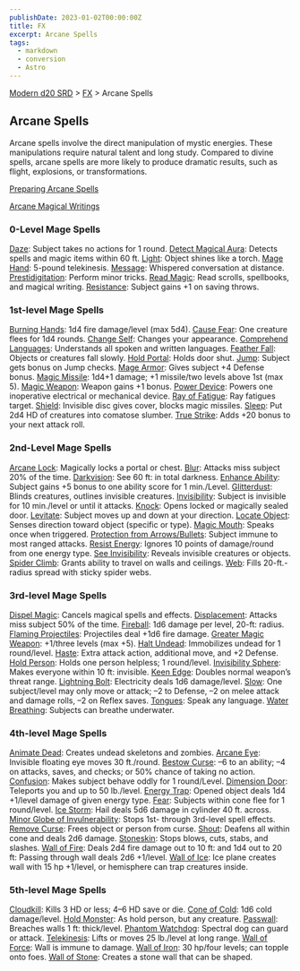 ```yaml
---
publishDate: 2023-01-02T00:00:00Z
title: FX
excerpt: Arcane Spells
tags:
  - markdown
  - conversion
  - Astro
---
```


[Modern d20 SRD](/#modernD20) > [FX](modern-d20-srd-fx-index) > Arcane Spells

## Arcane Spells

Arcane spells involve the direct manipulation of mystic energies. These manipulations require natural talent and long study. Compared to divine spells, arcane spells are more likely to produce dramatic results, such as flight, explosions, or transformations.

[Preparing Arcane Spells](modern-d20-srd-fx-preparing-arcane-spells)

[Arcane Magical Writings](modern-d20-srd-fx-arcane-magical-writings)

### 0-Level Mage Spells

[Daze](modern-d20-srd-fx-daze): Subject takes no actions for 1 round.
[Detect Magical Aura](modern-d20-srd-fx-detect-magical-aura): Detects spells and magic items within 60 ft.
[Light](modern-d20-srd-fx-light): Object shines like a torch.
[Mage Hand](modern-d20-srd-fx-mage-hand): 5-pound telekinesis.
[Message](modern-d20-srd-fx-message): Whispered conversation at distance.
[Prestidigitation](modern-d20-srd-fx-prestidigitation): Perform minor tricks.
[Read Magic](modern-d20-srd-fx-read-magic): Read scrolls, spellbooks, and magical writing.
[Resistance](modern-d20-srd-fx-resistance): Subject gains +1 on saving throws.

### 1st-level Mage Spells

[Burning Hands](modern-d20-srd-fx-burning-hands): 1d4 fire damage/level (max 5d4).
[Cause Fear](modern-d20-srd-fx-cause-fear): One creature flees for 1d4 rounds.
[Change Self](modern-d20-srd-fx-change-self): Changes your appearance.
[Comprehend Languages](modern-d20-srd-fx-comprehend-languages): Understands all spoken and written languages.
[Feather Fall](modern-d20-srd-fx-feather-fall): Objects or creatures fall slowly.
[Hold Portal](modern-d20-srd-fx-hold-portal): Holds door shut.
[Jump](modern-d20-srd-fx-jump): Subject gets bonus on Jump checks.
[Mage Armor](modern-d20-srd-fx-mage-armor): Gives subject +4 Defense bonus.
[Magic Missile](modern-d20-srd-fx-magic-missile): 1d4+1 damage; +1 missile/two levels above 1st (max 5).
[Magic Weapon](modern-d20-srd-fx-magic-weapon): Weapon gains +1 bonus.
[Power Device](modern-d20-srd-fx-power-device): Powers one inoperative electrical or mechanical device.
[Ray of Fatigue](modern-d20-srd-fx-ray-of-fatigue): Ray fatigues target.
[Shield](modern-d20-srd-fx-shield): Invisible disc gives cover, blocks magic missiles.
[Sleep](modern-d20-srd-fx-sleep): Put 2d4 HD of creatures into comatose slumber.
[True Strike](modern-d20-srd-fx-true-strike): Adds +20 bonus to your next attack roll.

### 2nd-Level Mage Spells

[Arcane Lock](modern-d20-srd-fx-arcane-lock): Magically locks a portal or chest.
[Blur](modern-d20-srd-fx-blur): Attacks miss subject 20% of the time.
[Darkvision](modern-d20-srd-fx-darkvision): See 60 ft: in total darkness.
[Enhance Ability](modern-d20-srd-fx-enhance-ability): Subject gains +5 bonus to one ability score for 1 min./Level.
[Glitterdust](modern-d20-srd-fx-glitterdust): Blinds creatures, outlines invisible creatures.
[Invisibility](modern-d20-srd-fx-invisibility): Subject is invisible for 10 min./level or until it attacks.
[Knock](modern-d20-srd-fx-knock): Opens locked or magically sealed door.
[Levitate](modern-d20-srd-fx-levitate): Subject moves up and down at your direction.
[Locate Object](modern-d20-srd-fx-locate-object): Senses direction toward object (specific or type).
[Magic Mouth](modern-d20-srd-fx-magic-mouth): Speaks once when triggered.
[Protection from Arrows/Bullets](modern-d20-srd-fx-protection-from-arrows-bullets): Subject immune to most ranged attacks.
[Resist Energy](modern-d20-srd-fx-resist-energy): Ignores 10 points of damage/round from one energy type.
[See Invisibility](modern-d20-srd-fx-see-invisibility): Reveals invisible creatures or objects.
[Spider Climb](modern-d20-srd-fx-spider-climb): Grants ability to travel on walls and ceilings.
[Web](modern-d20-srd-fx-web): Fills 20-ft.-radius spread with sticky spider webs.

### 3rd-level Mage Spells

[Dispel Magic](modern-d20-srd-fx-dispel-magic): Cancels magical spells and effects.
[Displacement](modern-d20-srd-fx-displacement): Attacks miss subject 50% of the time.
[Fireball](modern-d20-srd-fx-fireball): 1d6 damage per level, 20-ft: radius.
[Flaming Projectiles](modern-d20-srd-fx-flaming-projectiles): Projectiles deal +1d6 fire damage.
[Greater Magic Weapon](modern-d20-srd-fx-greater-magic-weapon): +1/three levels (max +5).
[Halt Undead](modern-d20-srd-fx-halt-undead): Immobilizes undead for 1 round/level.
[Haste](modern-d20-srd-fx-haste): Extra attack action, additional move, and +2 Defense.
[Hold Person](modern-d20-srd-fx-hold-person): Holds one person helpless; 1 round/level.
[Invisibility Sphere](modern-d20-srd-fx-invisibility): Makes everyone within 10 ft: invisible.
[Keen Edge](modern-d20-srd-fx-keen-edge): Doubles normal weapon’s threat range.
[Lightning Bolt](modern-d20-srd-fx-lightning-bolt): Electricity deals 1d6 damage/level.
[Slow](modern-d20-srd-fx-slow): One subject/level may only move or attack; –2 to Defense, –2 on melee attack and damage rolls, –2 on Reflex saves.
[Tongues](modern-d20-srd-fx-tongues): Speak any language.
[Water Breathing](modern-d20-srd-fx-water-breathing): Subjects can breathe underwater.

### 4th-level Mage Spells

[Animate Dead](modern-d20-srd-fx-animate-dead): Creates undead skeletons and zombies.
[Arcane Eye](modern-d20-srd-fx-arcane-eye): Invisible floating eye moves 30 ft./round.
[Bestow Curse](modern-d20-srd-fx-bestow-curse): –6 to an ability; –4 on attacks, saves, and checks; or 50% chance of taking no action.
[Confusion](modern-d20-srd-fx-confusion): Makes subject behave oddly for 1 round/Level.
[Dimension Door](modern-d20-srd-fx-dimension-door): Teleports you and up to 50 lb./level.
[Energy Trap](modern-d20-srd-fx-energy-trap): Opened object deals 1d4 +1/level damage of given energy type.
[Fear](modern-d20-srd-fx-fear): Subjects within cone flee for 1 round/level.
[Ice Storm](modern-d20-srd-fx-ice-storm): Hail deals 5d6 damage in cylinder 40 ft. across.
[Minor Globe of Invulnerability](modern-d20-srd-fx-minor-globe-of-invulnerability): Stops 1st- through 3rd-level spell effects.
[Remove Curse](modern-d20-srd-fx-remove-curse): Frees object or person from curse.
[Shout](modern-d20-srd-fx-shout): Deafens all within cone and deals 2d6 damage.
[Stoneskin](modern-d20-srd-fx-stoneskin): Stops blows, cuts, stabs, and slashes.
[Wall of Fire](modern-d20-srd-fx-wall-of-fire): Deals 2d4 fire damage out to 10 ft: and 1d4 out to 20 ft: Passing through wall deals 2d6 +1/level.
[Wall of Ice](modern-d20-srd-fx-wall-of-ice): Ice plane creates wall with 15 hp +1/level, or hemisphere can trap creatures inside.

### 5th-level Mage Spells

[Cloudkill](modern-d20-srd-fx-cloudkill): Kills 3 HD or less; 4–6 HD save or die.
[Cone of Cold](modern-d20-srd-fx-cone-of-cold): 1d6 cold damage/level.
[Hold Monster](modern-d20-srd-fx-hold-monster): As hold person, but any creature.
[Passwall](modern-d20-srd-fx-passwall): Breaches walls 1 ft: thick/level.
[Phantom Watchdog](modern-d20-srd-fx-phantom-watchdog): Spectral dog can guard or attack.
[Telekinesis](modern-d20-srd-fx-telekinesis): Lifts or moves 25 lb./level at long range.
[Wall of Force](modern-d20-srd-fx-wall-of-force): Wall is immune to damage.
[Wall of Iron](modern-d20-srd-fx-wall-of-iron): 30 hp/four levels; can topple onto foes.
[Wall of Stone](modern-d20-srd-fx-wall-of-stone): Creates a stone wall that can be shaped.
